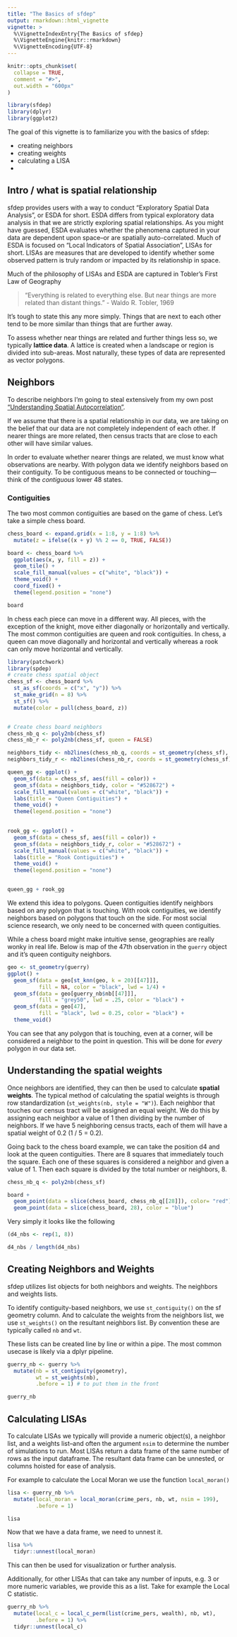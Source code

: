 ```yaml
---
title: "The Basics of sfdep"
output: rmarkdown::html_vignette
vignette: >
  %\VignetteIndexEntry{The Basics of sfdep}
  %\VignetteEngine{knitr::rmarkdown}
  %\VignetteEncoding{UTF-8}
---
```


```r
knitr::opts_chunk$set(
  collapse = TRUE,
  comment = "#>",
  out.width = "600px"
)
```

```r
library(sfdep)
library(dplyr)
library(ggplot2)
```

The goal of this vignette is to familiarize you with the basics of sfdep:

- creating neighbors
- creating weights
- calculating a LISA
-

## Intro / what is spatial relationship


sfdep provides users with a way to conduct "Exploratory Spatial Data Analysis", or ESDA for short. ESDA differs from typical exploratory data analysis in that we are strictly exploring spatial relationships. As you might have guessed, ESDA evaluates whether the phenomena captured in your data are dependent upon space--or are spatially auto-correlated. Much of ESDA is focused on "Local Indicators of Spatial Association", LISAs for short. LISAs are measures that are developed to identify whether some observed pattern is truly random or impacted by its relationship in space. 

Much of the philosophy of LISAs and ESDA are captured in Tobler's First Law of Geography 

> "Everything is related to everything else. But near things are more related than distant things." - Waldo R. Tobler, 1969


It's tough to state this any more simply. Things that are next to each other tend to be more similar than things that are further away. 

To assess whether near things are related and further things less so, we typically **lattice data**. A lattice is created when a landscape or region is divided into sub-areas. Most naturally, these types of data are represented as vector polygons. 


## Neighbors

To describe neighbors I'm going to steal extensively from my own post ["Understanding Spatial Autocorrelation"](https://www.urban-informatics.org/tutorials/2021-05-07-spatial-autocorrelation-in-r/). 


If we assume that there is a spatial relationship in our data, we are taking on the belief that our data are not completely independent of each other. If nearer things are more related, then census tracts that are close to each other will have similar values. 

In order to evaluate whether nearer things are related, we must know what observations are nearby. With polygon data we identify neighbors based on their contiguity. To be contiguous means to be connected or touching—think of the _contiguous_ lower 48 states.

### Contiguities 

The two most common contiguities are based on the game of chess. Let's take a simple chess board. 

```r
chess_board <- expand.grid(x = 1:8, y = 1:8) %>% 
  mutate(z = ifelse((x + y) %% 2 == 0, TRUE, FALSE))

board <- chess_board %>% 
  ggplot(aes(x, y, fill = z)) + 
  geom_tile() +
  scale_fill_manual(values = c("white", "black")) +
  theme_void() +
  coord_fixed() +
  theme(legend.position = "none")

board
```

In chess each piece can move in a different way. All pieces, with the exception of the knight, move either diagonally or horizontally and vertically. The most common contiguities are queen and rook contiguities. In chess, a queen can move diagonally and horizontal and vertically whereas a rook can only move horizontal and vertically. 



```r
library(patchwork)
library(spdep)
# create chess spatial object
chess_sf <- chess_board %>% 
  st_as_sf(coords = c("x", "y")) %>% 
  st_make_grid(n = 8) %>% 
  st_sf() %>% 
  mutate(color = pull(chess_board, z))


# Create chess board neighbors
chess_nb_q <- poly2nb(chess_sf)
chess_nb_r <- poly2nb(chess_sf, queen = FALSE)

neighbors_tidy <- nb2lines(chess_nb_q, coords = st_geometry(chess_sf), as_sf = TRUE)
neighbors_tidy_r <- nb2lines(chess_nb_r, coords = st_geometry(chess_sf), as_sf = TRUE)

queen_gg <- ggplot() +
  geom_sf(data = chess_sf, aes(fill = color)) + 
  geom_sf(data = neighbors_tidy, color = "#528672") +
  scale_fill_manual(values = c("white", "black")) +
  labs(title = "Queen Contiguities") +
  theme_void() +
  theme(legend.position = "none")
  

rook_gg <- ggplot() +
  geom_sf(data = chess_sf, aes(fill = color)) + 
  geom_sf(data = neighbors_tidy_r, color = "#528672") +
  scale_fill_manual(values = c("white", "black")) +
  labs(title = "Rook Contiguities") +
  theme_void() +
  theme(legend.position = "none")


queen_gg + rook_gg 
```


We extend this idea to polygons. Queen contiguities identify neighbors based on any polygon that is touching. With rook contiguities, we identify neighbors based on polygons that touch on the side. For most social science research, we only need to be concerned with queen contiguities. 

While a chess board might make intuitive sense, geographies are really wonky in real life. Below is map of the 47th observation in the `guerry` object and it's queen contiguity neighbors. 

```r

geo <- st_geometry(guerry)
ggplot() +
  geom_sf(data = geo[st_knn(geo, k = 20)[[47]]],
          fill = NA, color = "black", lwd = 1/4) +
  geom_sf(data = geo[guerry_nb$nb[[47]]],
          fill = "grey50", lwd = .25, color = "black") +
  geom_sf(data = geo[47], 
          fill = "black", lwd = 0.25, color = "black") +
  theme_void()

```

You can see that any polygon that is touching, even at a corner, will be considered a neighbor to the point in question. This will be done for _every_ polygon in our data set. 

## Understanding the spatial weights

Once neighbors are identified, they can then be used to calculate **spatial weights**. The typical method of calculating the spatial weights is through row standardization (`st_weights(nb, style = "W")`). Each neighbor that touches our census tract will be assigned an equal weight. We do this by assigning each neighbor a value of 1 then dividing by the number of neighbors. If we have 5 neighboring census tracts, each of them will have a spatial weight of 0.2 (1 / 5 = 0.2).

Going back to the chess board example, we can take the position d4 and look at the queen contiguities. There are 8 squares that immediately touch the square. Each one of these squares is considered a neighbor and given a value of 1. Then each square is divided by the total number or neighbors, 8. 

```r
chess_nb_q <- poly2nb(chess_sf)

board +
  geom_point(data = slice(chess_board, chess_nb_q[[28]]), color= "red") +
  geom_point(data = slice(chess_board, 28), color = "blue") 

```
Very simply it looks like the following

```r
(d4_nbs <- rep(1, 8))

d4_nbs / length(d4_nbs)
```

## Creating Neighbors and Weights

sfdep utilizes list objects for both neighbors and weights. The neighbors and weights lists. 

To identify contiguity-based neighbors, we use `st_contiguity()` on the sf geometry column. And to calculate the weights from the neighbors list, we use `st_weights()` on the resultant neighbors list. By convention these are typically called `nb` and `wt`.  

These lists can be created line by line or within a pipe. The most common usecase is likely via a dplyr pipeline.

```r
guerry_nb <- guerry %>% 
  mutate(nb = st_contiguity(geometry),
         wt = st_weights(nb),
         .before = 1) # to put them in the front

guerry_nb
```

## Calculating LISAs

To calculate LISAs we typically will provide a numeric object(s), a neighbor list, and a weights list--and often the argument `nsim` to determine the number of simulations to run. Most LISAs return a data frame of the same number of rows as the input dataframe. The resultant data frame can be unnested, or columns hoisted for ease of analysis. 


For example to calculate the Local Moran we use the function `local_moran()`

```r
lisa <- guerry_nb %>% 
  mutate(local_moran = local_moran(crime_pers, nb, wt, nsim = 199),
         .before = 1)

lisa
```

Now that we have a data frame, we need to unnest it. 

```r
lisa %>% 
  tidyr::unnest(local_moran)
```

This can then be used for visualization or further analysis.

Additionally, for other LISAs that can take any number of inputs, e.g. 3 or more numeric variables, we provide this as a list. Take for example the Local C statistic. 


```r
guerry_nb %>% 
  mutate(local_c = local_c_perm(list(crime_pers, wealth), nb, wt), 
         .before = 1) %>% 
  tidyr::unnest(local_c)
```




